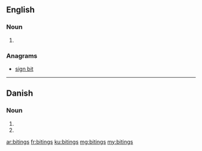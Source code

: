 ==English==

===Noun===
{{head|en|noun plural form}}

# {{plural of|biting|lang=en}}

===Anagrams===
* [[sign bit#English|sign bit]]

----

==Danish==

===Noun===
{{head|da|noun form|g=c}}

# {{genitive singular indefinite of|biting|lang=da}}
# {{genitive plural indefinite of|biting|lang=da}}

[[ar:bitings]]
[[fr:bitings]]
[[ku:bitings]]
[[mg:bitings]]
[[my:bitings]]